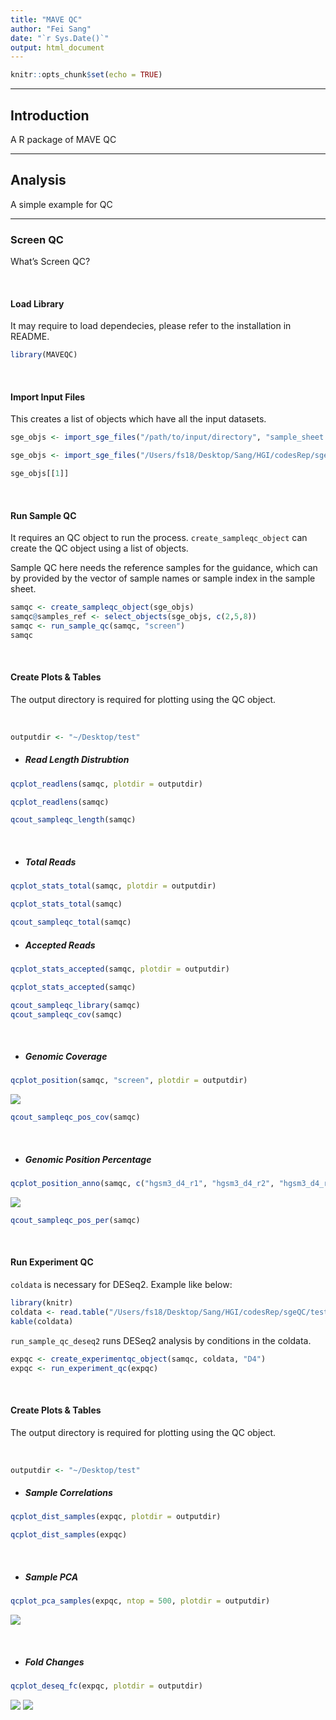 ```yaml
---
title: "MAVE QC"
author: "Fei Sang"
date: "`r Sys.Date()`"
output: html_document
---
```


```r
knitr::opts_chunk$set(echo = TRUE)
```

---

## Introduction
A R package of MAVE QC

---

## Analysis
A simple example for QC

---

### Screen QC
What's Screen QC?

<br>

#### Load Library 
It may require to load dependecies, please refer to the installation in README.

```r
library(MAVEQC)
```

<br>

#### Import Input Files
This creates a list of objects which have all the input datasets. 

```r
sge_objs <- import_sge_files("/path/to/input/directory", "sample_sheet.tsv")
```

```r
sge_objs <- import_sge_files("/Users/fs18/Desktop/Sang/HGI/codesRep/sgeQC/test/screen", "sample_sheet.tsv")
```

```r
sge_objs[[1]]
```

<br>

#### Run Sample QC
It requires an QC object to run the process. `create_sampleqc_object` can create the QC object using a list of objects.

Sample QC here needs the reference samples for the guidance, which can by provided by the vector of sample names or sample index in the sample sheet.

```r
samqc <- create_sampleqc_object(sge_objs)
samqc@samples_ref <- select_objects(sge_objs, c(2,5,8))
samqc <- run_sample_qc(samqc, "screen")
samqc
```

<br>

#### Create Plots & Tables
The output directory is required for plotting using the QC object.

<br>

```r
outputdir <- "~/Desktop/test"
```

* ##### Read Length Distrubtion
```r
qcplot_readlens(samqc, plotdir = outputdir)
```

```r
qcplot_readlens(samqc)
```

```r
qcout_sampleqc_length(samqc)
```

<br>

* ##### Total Reads
```r
qcplot_stats_total(samqc, plotdir = outputdir)
```

```r
qcplot_stats_total(samqc)
```

```r
qcout_sampleqc_total(samqc)
```

* ##### Accepted Reads
```r
qcplot_stats_accepted(samqc, plotdir = outputdir)
```

```r
qcplot_stats_accepted(samqc)
```

```r
qcout_sampleqc_library(samqc)
qcout_sampleqc_cov(samqc)
```

<br>

* ##### Genomic Coverage
```r
qcplot_position(samqc, "screen", plotdir = outputdir)
```

![](/Users/fs18/Desktop/test/sample_qc_position_cov.dots.png)

```r
qcout_sampleqc_pos_cov(samqc)
```

<br>

* ##### Genomic Position Percentage
```r
qcplot_position_anno(samqc, c("hgsm3_d4_r1", "hgsm3_d4_r2", "hgsm3_d4_r3"), type = "lof", plotdir = outputdir)
```

![](/Users/fs18/Desktop/test/sample_qc_position_anno.lof_dots.png)

```r
qcout_sampleqc_pos_per(samqc)
```

<br>

#### Run Experiment QC
`coldata` is necessary for DESeq2. Example like below:
```r
library(knitr)
coldata <- read.table("/Users/fs18/Desktop/Sang/HGI/codesRep/sgeQC/test/screen/sample_coldata.tsv", header = TRUE, row.names = 1)
kable(coldata)
```

`run_sample_qc_deseq2` runs DESeq2 analysis by conditions in the coldata.

```r
expqc <- create_experimentqc_object(samqc, coldata, "D4")
expqc <- run_experiment_qc(expqc)
```

<br>

#### Create Plots & Tables
The output directory is required for plotting using the QC object.

<br>

```r
outputdir <- "~/Desktop/test"
```

* ##### Sample Correlations
```r
qcplot_dist_samples(expqc, plotdir = outputdir)
```

```r
qcplot_dist_samples(expqc)
```

<br>

* ##### Sample PCA
```r
qcplot_pca_samples(expqc, ntop = 500, plotdir = outputdir)
```

![](/Users/fs18/Desktop/test/sample_qc_pca_samples.png)

<br>

* ##### Fold Changes
```r
qcplot_deseq_fc(expqc, plotdir = outputdir)
```

![](/Users/fs18/Desktop/test/sample_qc_deseq_fc.condition_D7_vs_D4.violin.png)
![](/Users/fs18/Desktop/test/sample_qc_deseq_fc.condition_D15_vs_D4.violin.png)